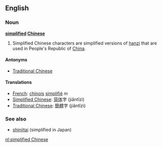 ==English==
===Noun===
'''[[simplified]] [[Chinese]]'''

# Simplified Chinese characters are simplified versions of [[hanzi]] that are used in People's Republic of [[China]].

====Antonyms====
*[[Traditional Chinese]]

====Translations====
*[[French]]: [[chinois]] [[simplifié]] ''m''
*[[Simplified Chinese]]: [[简体]]字 (jiǎntǐzì)
*[[Traditional Chinese]]: [[簡體]]字 (jiǎntǐzì)

===See also===
*[[shinjitai]] (simplified in Japan)

[[nl:simplified Chinese]]